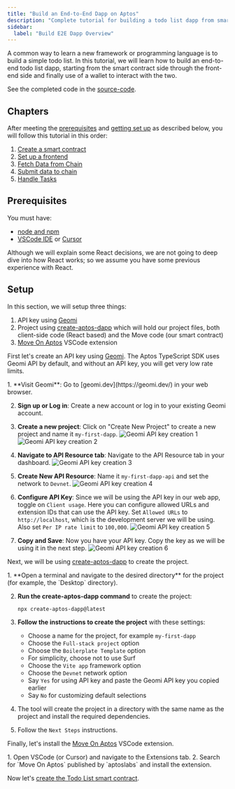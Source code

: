 ```yaml
---
title: "Build an End-to-End Dapp on Aptos"
description: "Complete tutorial for building a todo list dapp from smart contract to frontend with wallet integration on Aptos."
sidebar:
  label: "Build E2E Dapp Overview"
---
```



A common way to learn a new framework or programming language is to build a simple todo list. In this tutorial, we will learn how to build an end-to-end todo list dapp, starting from the smart contract side through the front-end side and finally use of a wallet to interact with the two.

See the completed code in the [source-code](https://github.com/aptos-labs/developer-docs/tree/main/apps/nextra/pages/en/build/guides/build-e2e-dapp).

## Chapters

After meeting the [prerequisites](#prerequisites) and [getting set up](#setup) as described below, you will follow this tutorial in this order:

1. [Create a smart contract](/build/guides/build-e2e-dapp/1-create-smart-contract)
2. [Set up a frontend](/build/guides/build-e2e-dapp/2-set-up-the-frontend)
3. [Fetch Data from Chain](/build/guides/build-e2e-dapp/3-fetch-data-from-chain)
4. [Submit data to chain](/build/guides/build-e2e-dapp/4-submit-data-to-chain)
5. [Handle Tasks](/build/guides/build-e2e-dapp/5-handle-tasks)

## Prerequisites

You must have:

- [node and npm](https://nodejs.org/en/)
- [VSCode IDE](https://code.visualstudio.com/) or [Cursor](https://www.cursor.com/)

Although we will explain some React decisions, we are not going to deep dive into how React works; so we assume you have some previous experience with React.

## Setup

In this section, we will setup three things:

1. API key using [Geomi](https://geomi.dev/)
2. Project using [create-aptos-dapp](/build/create-aptos-dapp) which will hold our project files, both client-side code (React based) and the Move code (our smart contract)
3. [Move On Aptos](/build/smart-contracts/move-vscode-extension) VSCode extension

First let's create an API key using [Geomi](https://geomi.dev/). The Aptos TypeScript SDK uses Geomi API by default, and without an API key, you will get very low rate limits.

<Steps>
  1. **Visit Geomi**: Go to [geomi.dev](https://geomi.dev/) in your web browser.

  2. **Sign up or Log in**: Create a new account or log in to your existing Geomi account.

  3. **Create a new project**: Click on "Create New Project" to create a new project and name it `my-first-dapp`.
     ![Geomi API key creation 1](~/images/screenshots/geomi-api-1.png)
     ![Geomi API key creation 2](~/images/screenshots/geomi-api-2.png)

  4. **Navigate to API Resource tab**: Navigate to the API Resource tab in your dashboard.
     ![Geomi API key creation 3](~/images/screenshots/geomi-api-3.png)

  5. **Create New API Resource**: Name it `my-first-dapp-api` and set the network to `Devnet`.
     ![Geomi API key creation 4](~/images/screenshots/geomi-api-4.png)

  6. **Configure API Key**: Since we will be using the API key in our web app, toggle on `Client usage`. Here you can configure allowed URLs and extension IDs that can use the API key. Set `Allowed URLs` to `http://localhost`, which is the development server we will be using. Also set `Per IP rate limit` to `100,000`.
     ![Geomi API key creation 5](~/images/screenshots/geomi-api-5.png)

  7. **Copy and Save**: Now you have your API key. Copy the key as we will be using it in the next step.
     ![Geomi API key creation 6](~/images/screenshots/geomi-api-6.png)
</Steps>

Next, we will be using [create-aptos-dapp](/build/create-aptos-dapp) to create the project.

<Steps>
  1. **Open a terminal and navigate to the desired directory** for the project (for example, the `Desktop` directory).

  2. **Run the create-aptos-dapp command** to create the project:
     ```shellscript filename="Terminal"
     npx create-aptos-dapp@latest
     ```

  3. **Follow the instructions to create the project** with these settings:
     - Choose a name for the project, for example `my-first-dapp`
     - Choose the `Full-stack project` option
     - Choose the `Boilerplate Template` option
     - For simplicity, choose not to use Surf
     - Choose the `Vite app` framework option
     - Choose the `Devnet` network option
     - Say `Yes` for using API key and paste the Geomi API key you copied earlier
     - Say `No` for customizing default selections

  4. The tool will create the project in a directory with the same name as the project and install the required dependencies.

  5. Follow the `Next Steps` instructions.
</Steps>

Finally, let's install the [Move On Aptos](/build/smart-contracts/move-vscode-extension) VSCode extension.

<Steps>
  1. Open VSCode (or Cursor) and navigate to the Extensions tab.
  2. Search for `Move On Aptos` published by `aptoslabs` and install the extension.
</Steps>

Now let's [create the Todo List smart contract](/build/guides/build-e2e-dapp/1-create-smart-contract).

